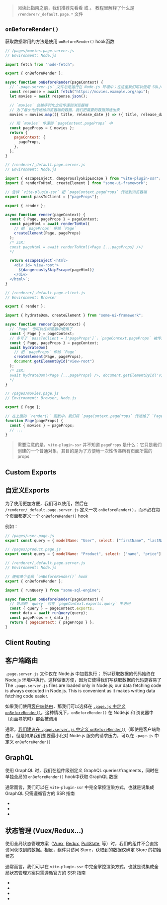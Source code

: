 
> 阅读此指南之前，我们推荐先看看 <Link text="React 教程" href="/react-tour" /> 或 <Link text="Vue 教程" href="/vue-tour" />。
> 教程里解释了什么是 `/renderer/_default.page.*` 文件

## `onBeforeRender()`

获取数据常用的方法是使用 `onBeforeRender()` hook函数

```js
// /pages/movies.page.server.js
// Environment: Node.js

import fetch from "node-fetch";

export { onBeforeRender };

async function onBeforeRender(pageContext) {
  // `.page.server.js` 文件总是运行在 Node.js 环境中；在这里我们可以使用 SQL/ORM 查询
  const response = await fetch("https://movies.example.org/api");
  let movies = await response.json();

  // `movies` 会被序列化之后传递到浏览器端
  // 为了最小化传递给浏览器端的数据，我们把需要的数据筛选出来
  movies = movies.map(({ title, release_date }) => ({ title, release_date }));

  // 把 `movies` 传递到 `pageContext.pageProps` 中
  const pageProps = { movies };
  return {
    pageContext: {
      pageProps,
    },
  };
}
```

```js
// /renderer/_default.page.server.js
// Environment: Node.js

import { escapeInject, dangerouslySkipEscape } from "vite-plugin-ssr";
import { renderToHtml, createElement } from "some-ui-framework";

// 告诉 `vite-plugin-ssr` 把 `pageContext.pageProps` 传递到浏览器端
export const passToClient = ["pageProps"];

export { render };

async function render(pageContext) {
  const { Page, pageProps } = pageContext;
  const pageHtml = await renderToHtml(
    // 把 `pageProps` 传给 `Page`
    createElement(Page, pageProps)
  );
  /* JSX:
  const pageHtml = await renderToHtml(<Page {...pageProps} />)
  */

  return escapeInject`<html>
    <div id='view-root'>
      ${dangerouslySkipEscape(pageHtml)}
    </div>
  </html>`;
}
```

```js
// /renderer/_default.page.client.js
// Environment: Browser

export { render };

import { hydrateDom, createElement } from "some-ui-framework";

async function render(pageContext) {
  // `Page` 也可以在浏览器中使用了
  const { Page } = pageContext;
  // 多亏了 `passToClient = ['pageProps']`，`pageContext.pageProps` 被传递到了浏览器端（客户端）
  const { Page, pageProps } = pageContext;
  await hydrateDom(
    // 把 `pageProps` 传给 `Page`
    createElement(Page, pageProps),
    document.getElementById("view-root")
  );
  /* JSX:
  await hydrateDom(<Page {...pageProps} />, document.getElementById('view-root'))
  */
}
```

```js
// /pages/movies.page.js
// Environment: Browser, Node.js

export { Page };

// 在上面的 `render()` 函数中，我们将 `pageContext.pageProps` 传递给了 `Page`
function Page(pageProps) {
  const { movies } = pageProps;
  // ...
}
```

> 需要注意的是，`vite-plugin-ssr` 并不知道 `pageProps` 是什么：它只是我们创建的一个普通对象，其目的是为了方便地一次性传递所有页面所需的 props

## Custom Exports
## 自定义Exports

为了使用更加方便，我们可以使用<Link text="Custom Export/Hook" href="/exports" />，然后在 `/renderer/_default.page.server.js` 定义一次 `onBeforeRender()`，而不必在每个页面都定义一个 `onBeforeRender()` hook

例如：

```js
// /pages/user.page.js
export const query = { modelName: "User", select: ["firstName", "lastName"] };
```

```js
// /pages/product.page.js
export const query = { modelName: "Product", select: ["name", "price"] };
```

```js
// /renderer/_default.page.server.js
// Environment: Node.js

// 使用单个全局 `onBeforeRender()` hook
export { onBeforeRender };

import { runQuery } from "some-sql-engine";

async function onBeforeRender(pageContext) {
  // 导出的 `query` 可在 `pageContext.exports.query` 中访问
  const { query } = pageContext.exports;
  const data = await runQuery(query);
  const pageProps = { data };
  return { pageContext: { pageProps } };
}
```

## Client Routing
## 客户端路由

`.page.server.js` 文件仅在 Node.js 中加载执行；
所以获取数据的代码始终在 Node.js 环境中执行。这样做很方便，因为它使得我们写获取数据的代码更容易了
The `.page.server.js` files are loaded only in Node.js;
our data fetching code is always executed in Node.js.
This is convenient as it makes writing data fetching code easier.

如果我们使用[客户端路由](/clientRouting)，那我们可以选择在 [`.page.js` 中定义 `onBeforeRender()`](/onBeforeRender-isomorphic)。这种情况下，`onBeforeRender()` 在 Node.js 和 浏览器中（页面导航时）都会被调用

通常，[我们建议在 `.page.server.js` 中定义 `onBeforeRender()`](/onBeforeRender-isomorphic#recommendation)（即使是客户端路由）。但是如果我们想要最小化对 Node.js 服务的请求压力，可以在 `.page.js` 中定义 `onBeforeRender()`

## GraphQL

使用 GraphQL 时，我们在组件级别定义 GraphQL queries/fragments，同时在单独全局的 `onBeforeRender()` hook中获取 GraphQL 数据

通常而言，我们可以在 `vite-plugin-ssr` 中完全掌控渲染方式，也就是说集成 GraphQL 只需遵循官方的 SSR 指南

- <Link href='/apollo-graphql' />
- <Link href='/urql' />
- <Link href='/relay' />

## 状态管理 (Vuex/Redux...)

使用全局状态管理方案（[Vuex](https://vuex.vuejs.org/), [Redux](https://redux.js.org/), [PullState](https://lostpebble.github.io/pullstate/), 等）时，我们的组件不会直接访问获取到的数据。相反，组件只访问 Store，获取到的数据仅确定 Store 的初始状态

通常而言，我们可以在 `vite-plugin-ssr` 中完全掌控渲染方式，也就是说集成全局状态管理方案只需遵循官方的 SSR 指南

- <Link href='/redux' />
- <Link href='/vuex' />
- <Link href='/pinia' />
- <Link href='/pullstate' />

